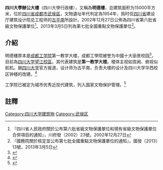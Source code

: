{{msg:四川省文物保護單位
|名稱 = 四川大學文物建築群（含[[華西壩老建築|華西壩老建築]]、四川大學辦公大樓）
|編號 = 86
|圖片 = [[File:成都工学院.jpg|File:成都工学院.jpg]]
|級別 = S6
|分類 = 
|時代 = 1913年、1954年
|地点 = [[四川省|四川省]][[成都市|成都市]][[武侯區|武侯區]]
|坐標 =
|登錄 = 2002年12月27日
}}
{{msg:四川省文物保護單位
|名稱 = 四川大學早期建築-四川大學行政樓
|編號 = 1890
|圖片 = 
|級別 = 107
|分類 = 
|時代 = 1954年
|地点 = [[四川省|四川省]][[成都市|成都市]][[武侯區|武侯區]]
|坐標 =
|登錄 = 2013年3月5日
}}
'''四川大學辦公大樓'''（四川大學行政樓），又稱為'''明德樓'''，总建筑面积为15000平方米，位於[[四川省|四川省]][[成都市|成都市]][[武侯區|武侯區]]，文物遺址年代判定為1954年，爲时任[[四川省|四川省]]建设厅建筑设计院总工程师的[[古平南|古平南]]所設計。2002年12月27日公佈為四川省第六批省級文物保護單位<ref>『四川省人民政府關於公布第六批省級文物保護單位和現有省級文物保護單位合併項目的通知』，川府發（2002）23號，2002年12月27日</ref>。2013年3月5日列為第七批全國重點文物保護單位<ref>『國務院關於核定並公布第七批全國重點文物保護單位的通知』，國發〔2013〕13號，2013年3月5日</ref>。
==介紹==
明德樓原本是[[成都工学院|成都工学院]]第一教学大楼，成都工學院被誉为中國十大丽景校园<ref>{{Cite web|title=中国十大最美丽的大学校园|url=http://campus.eol.cn/20050607/3139848.shtml|date=2005-06-07|publisher=中国教育在线|archive-url=https://web.archive.org/web/20090922203357/http://campus.eol.cn/20050607/3139848.shtml|archive-date=2009-09-22|dead-url=yes}}</ref>，目前為[[四川大学望江校區|四川大学望江校區]]，其代表建筑是'''第一教学大楼'''。楼体主视如宫阙、俯视似航机。据[[四川大学|四川大学]]官方报道，设计师为古平南，负责大楼的设计及四川大学华西校区钟楼的改建。<ref>{{Cite web|title=成都工学院的建立与古平南设计的一大楼|url=http://news.scu.edu.cn/news2012/bnsy/webinfo/2013/03/1343288896400821.htm|date=2013-03-19|publisher=四川大学新闻网|archive-url=https://web.archive.org/web/20160816172122/http://news.scu.edu.cn/news2012/bnsy/webinfo/2013/03/1343288896400821.htm|archive-date=2016-08-16|dead-url=yes}}</ref>

工学院已被定为城市优秀近现代建筑，列入国家文物保护管理。<ref>{{Cite web|title=挂牌保护一批近现代建筑 周边环境不得破坏|url=http://www.scol.com.cn/nsichuan/cddt/20040411/200441144737.htm|date=2004-04-11|publisher=四川在线|archive-url=https://web.archive.org/web/20040623022452/http://www.scol.com.cn/nsichuan/cddt/20040411/200441144737.htm|archive-date=2004-06-23|dead-url=yes}}</ref>

==註釋==
{{reflist}}

{{四川全國重點文物保護單位}}
{{四川大学}}
{{中国近代大学建筑}}
[[Category:四川大学建筑物|Category:四川大学建筑物]]
[[Category:武侯区|Category:武侯区]]